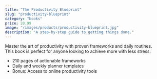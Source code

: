 ```yaml
---
title: "The Productivity Blueprint"
slug: "productivity-blueprint"
category: "books"
price: 20.99
image: "/images/products/productivity-blueprint.jpg"
description: "A step-by-step guide to getting things done."
---
```


Master the art of productivity with proven frameworks and daily routines. This book is perfect for anyone looking to achieve more with less stress.

- 210 pages of actionable frameworks
- Daily and weekly planner templates
- Bonus: Access to online productivity tools

